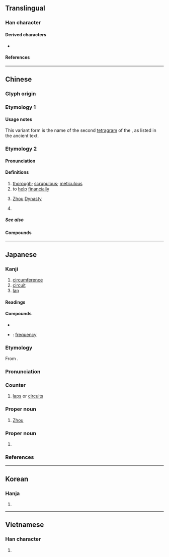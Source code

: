 {{also|固|週}}
{{character info/new}}
==Translingual==
{{stroke order|strokes=8}}

===Han character===
{{Han char|rn=30|rad=口|as=05|sn=8|four=77220|canj=BGR|ids=⿵⺆𠮷}}

====Derived characters====
* {{l|mul|[[倜]], [[凋]], [[調]]([[调]]), [[啁]], [[徟]], [[淍]], [[惆]], [[婤]], [[綢]]([[绸]]), [[琱]], [[椆]], [[晭]], [[賙]]([[赒]]), [[禂]], [[碉]], [[睭]], [[稠]], [[皗]], [[裯]], [[蜩]], [[輖]]([[𫐏]]), [[錭]], [[鯛]]([[鲷]]), [[騆]], [[㓮]], [[郮]], [[彫]], [[翢]], [[雕]], [[鵰]]([[𫛲]]), [[奝]], [[霌]], [[週]]}}

====References====
{{Han ref|kx=0181.360|dkj=03441|dj=0400.050|hdz=10606.030|uh=5468}}

----

==Chinese==
===Glyph origin===
{{Han etym}}

===Etymology 1===
{{zh-see|週}}

====Usage notes====
This variant form is the name of the second [[tetragram]] of the {{w|Taixuanjing}}, as listed in the ancient text.

===Etymology 2===
{{zh-forms}}

====Pronunciation====
{{zh-pron
|m=zhōu
|m-s=
|c=zau1
|c-t=
|g=
|h=pfs=chû
|j=
|md=ciŭ
|mn=chiu
|mn-t=
|w=1tseu
|x=
|mc=y
|oc=y
|ma=y
|cat=n,pn,v
}}

====Definitions====
{{zh-hanzi}}

# [[thorough]]; [[scrupulous]]; [[meticulous]]
# to [[help]] [[financially]]
# {{lb|zh|historical}} {{zh-div|朝}} [[Zhou]] [[dynasty|Dynasty]]
# {{surname|lang=zh}}
#: {{zh-x|^周 ^恩-來|{{w|Zhou Enlai}} (the first Premier of the People's Republic of China)}}

=====See also=====
{{zh-Chinese dynasties}}

====Compounds====
{{zh-der|周全|周禮|岐周|不周|周情孔思|周室|圓周運動|周而不比|周邊|周邊設備|周章狼狽|周氏|不周山|周程張朱|周全方便|周晬|周內|四周|周天|周遊|周密|周詳|周遭|圓周|慮無不周|慮周行果|周置|周覽|周轉|周角|周給|周堂|周濟|周南|周事|周波|後周|周行|周急|周道|周急繼乏|周而復始|周公吐哺|周章|不周風|周延|周緣|寬打周遭|如所周知|宛轉周折|二周|周期彗星|宗周鐘|宗周|夢周公|周正|圓周率|周易|不周到|嫠憂宗周|周旋|周方|周忌|不周延|大費周章|周備|周匝|周圍|周口店|周遍|周遮|周髀|圓周角|周郎癖|周旋到底|八步周行|周朝|周郎顧曲|周頌|周郎|周轉不靈|周身|周誥|周衛|周浹|周流|周折|周恤|周官|周召共和|周召|周原|周年|北周|周至|周書|周到|周率|大費周折|伊周|光周期|不食周粟|假意周旋|周年視差|成周|眾所周知|會合周期|朋黨比周|比周|牙周病|深文周納|禮數周到|智周|白馬歸周|煞費周章|東周|有周|新聞周刊|譙周獨笑|西周|顧曲周郎|試周|逸周書|費周章|莊周夢蝶|周潭|周塘|周老嘴|周臺|徐周|周楊}}

{{zh-cat|Beginning}}

----

==Japanese==

===Kanji===
{{ja-kanji|grade=4|rs=口05}}

# [[circumference]]
# [[circuit]]
# [[lap]]

====Readings====
{{ja-readings
|goon=しゅ, す
|kanon=しゅう
|kun=まわ-り, あまね-し, あまね-く, めぐ-る
}}

====Compounds====
* {{ja-r|周南|^しゅうなん|[[w:Shūnan|Shūnan]]}}
* {{ja-r|周波数|しゅうはすう}}: [[frequency]]

{{wikipedia|lang=ja}}
{{ja-kanjitab|しゅう|yomi=o}}

===Etymology===
From {{etyl|sort=しゅう|ltc|ja}} {{m|zh|周|tr=tsyuw}}.

===Pronunciation===
{{ja-pron|yomi=kanon|しゅう|acc=1|acc_ref=DJR,NHK}}

===Counter===
{{ja-pos|counter|しゅう|hhira=しう}}

# [[lap]]s or [[circuit]]s

===Proper noun===
{{ja-pos|proper|しゅう|hhira=しう}}

# [[Zhou]]

===Proper noun===
{{ja-pos|proper|まこと}}

# {{given name|male|lang=ja|sort=まこと}}

===References===
<references/>

----

==Korean==

===Hanja===
{{ko-hanja|hangeul=주}}

# {{defn|lang=ko|sort=口05}}

----

==Vietnamese==

===Han character===
{{vi-hantu|[[chu]], [[châu]]|rs=口05}}

# {{defn|lang=vi|sort=口05}}